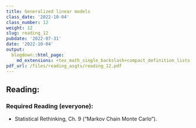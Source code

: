 ```yaml
---
title: Generalized linear models
class_date: '2022-10-04'
class_number: 12
weight: 12
slug: reading_12
pubdate: '2022-07-31'
date: '2022-10-04'
output:
  blogdown::html_page:
    md_extensions: +tex_math_single_backslash+compact_definition_lists
pdf_url: /files/reading_asgts/reading_12.pdf
---
```

## Reading:

### Required Reading (everyone):

* Statistical Rethinking, Ch. 9 ("Markov Chain Monte Carlo").

